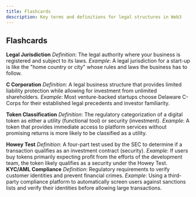 ```yaml
---
title: Flashcards
description: Key terms and definitions for legal structures in Web3
---
```


## Flashcards

**Legal Jurisdiction**
*Definition*: The legal authority where your business is registered and subject to its laws.
*Example*: A legal jurisdiction for a start-up is like the "home country or city" whose rules and laws the business has to follow.

**C Corporation**
*Definition*: A legal business structure that provides limited liability protection while allowing for investment from unlimited shareholders.
*Example*: Most venture-backed startups choose Delaware C-Corps for their established legal precedents and investor familiarity.

**Token Classification**
*Definition*: The regulatory categorization of a digital token as either a utility (functional tool) or security (investment).
*Example*: A token that provides immediate access to platform services without promising returns is more likely to be classified as a utility.

**Howey Test**
*Definition*: A four-part test used by the SEC to determine if a transaction qualifies as an investment contract (security).
*Example*: If users buy tokens primarily expecting profit from the efforts of the development team, the token likely qualifies as a security under the Howey Test.
**KYC/AML Compliance**
*Definition*: Regulatory requirements to verify customer identities and prevent financial crimes.
*Example*: Using a third-party compliance platform to automatically screen users against sanctions lists and verify their identities before allowing large transactions.
